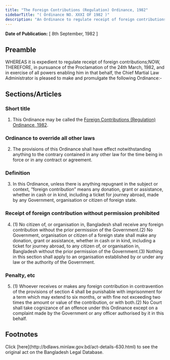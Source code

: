 ```yaml
---
title: "The Foreign Contributions (Regulation) Ordinance, 1982"
sidebarTitle: "( Ordinance NO. XXXI OF 1982 )"
description: "An Ordinance to regulate receipt of foreign contributions."
---
```


**Date of Publication:** [ 8th September, 1982 ]

## Preamble

WHEREAS it is expedient to regulate receipt of foreign contributions;NOW, THEREFORE, in pursuance of the Proclamation of the 24th March, 1982, and in exercise of all powers enabling him in that behalf, the Chief Martial Law Administrator is pleased to make and promulgate the following Ordinance:-

## Sections/Articles

### Short title

1. This Ordinance may be called the [Foreign Contributions (Regulation) Ordinance, 1982](/laws/volume-23/act-630 "Foreign Contributions (Regulation) Ordinance, 1982").

### Ordinance to override all other laws

2. The provisions of this Ordinance shall have effect notwithstanding anything to the contrary contained in any other law for the time being in force or in any contract or agreement.

### Definition

3. In this Ordinance, unless there is anything repugnant in the subject or context, “foreign contribution” means any donation, grant or assistance, whether in cash or in kind, including a ticket for journey abroad, made by any Government, organisation or citizen of foreign state.

### Receipt of foreign contribution without permission prohibited

4. (1) No citizen of, or organisation in, Bangladesh shall receive any foreign contribution without the prior permission of the Government.(2) No Government, organisation or citizen of a foreign state shall make any donation, grant or assistance, whether in cash or in kind, including a ticket for journey abroad, to any citizen of, or organisation in, Bangladesh without the prior permission of the Government.(3) Nothing in this section shall apply to an organisation established by or under any law or the authority of the Government.

### Penalty, etc

5. (1) Whoever receives or makes any foreign contribution in contravention of the provisions of section 4 shall be punishable with imprisonment for a term which may extend to six months, or with fine not exceeding two times the amount or value of the contribution, or with both.(2) No Court shall take cognizance of an offence under this Ordinance except on a complaint made by the Government or any officer authorised by it in this behalf.

## Footnotes

<Note>
  Click [here](http://bdlaws.minlaw.gov.bd/act-details-630.html) to see the original act on the Bangladesh Legal Database.
</Note>
